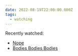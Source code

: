 ```yaml
---
date: 2022-08-19T22:00:00.000Z
tags:
  - watching
---
```

Recently watched:

* [Nope](https://letterboxd.com/film/nope/)
* [Bodies Bodies Bodies](https://letterboxd.com/film/bodies-bodies-bodies/)
